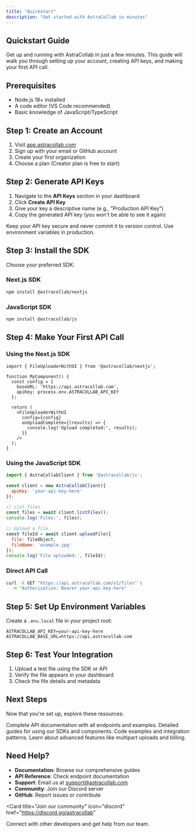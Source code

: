 ```yaml
---
title: "Quickstart"
description: "Get started with AstraCollab in minutes"
---
```


## Quickstart Guide

Get up and running with AstraCollab in just a few minutes. This guide will walk you through setting up your account, creating API keys, and making your first API call.

## Prerequisites

- Node.js 18+ installed
- A code editor (VS Code recommended)
- Basic knowledge of JavaScript/TypeScript

## Step 1: Create an Account

1. Visit [app.astracollab.com](https://app.astracollab.com)
2. Sign up with your email or GitHub account
3. Create your first organization
4. Choose a plan (Creator plan is free to start)

## Step 2: Generate API Keys

1. Navigate to the **API Keys** section in your dashboard
2. Click **Create API Key**
3. Give your key a descriptive name (e.g., "Production API Key")
4. Copy the generated API key (you won't be able to see it again)

<Note>
  Keep your API key secure and never commit it to version control. Use environment variables in production.
</Note>

## Step 3: Install the SDK

Choose your preferred SDK:

### Next.js SDK

```bash
npm install @astracollab/nextjs
```

### JavaScript SDK

```bash
npm install @astracollab/js
```

## Step 4: Make Your First API Call

### Using the Next.js SDK

```tsx
import { FileUploaderWithUI } from '@astracollab/nextjs';

function MyComponent() {
  const config = {
    baseURL: 'https://api.astracollab.com',
    apiKey: process.env.ASTRACOLLAB_API_KEY
  };

  return (
    <FileUploaderWithUI
      config={config}
      onUploadComplete={(results) => {
        console.log('Upload completed:', results);
      }}
    />
  );
}
```

### Using the JavaScript SDK

```javascript
import { AstraCollabClient } from '@astracollab/js';

const client = new AstraCollabClient({
  apiKey: 'your-api-key-here'
});

// List files
const files = await client.listFiles();
console.log('Files:', files);

// Upload a file
const fileId = await client.uploadFile({
  file: fileObject,
  fileName: 'example.jpg'
});
console.log('File uploaded:', fileId);
```

### Direct API Call

```bash
curl -X GET "https://api.astracollab.com/v1/files" \
  -H "Authorization: Bearer your-api-key-here"
```

## Step 5: Set Up Environment Variables

Create a `.env.local` file in your project root:

```env
ASTRACOLLAB_API_KEY=your-api-key-here
ASTRACOLLAB_BASE_URL=https://api.astracollab.com
```

## Step 6: Test Your Integration

1. Upload a test file using the SDK or API
2. Verify the file appears in your dashboard
3. Check the file details and metadata

## Next Steps

Now that you're set up, explore these resources:

<Columns cols={2}>
  <Card
    title="API Reference"
    icon="book"
    href="/api-reference/introduction"
  >
    Complete API documentation with all endpoints and examples.
  </Card>
  <Card
    title="SDK Documentation"
    icon="code"
    href="/sdk/nextjs"
  >
    Detailed guides for using our SDKs and components.
  </Card>
  <Card
    title="Examples"
    icon="lightbulb"
    href="/sdk/examples"
  >
    Code examples and integration patterns.
  </Card>
  <Card
    title="Features"
    icon="star"
    href="/features/file-upload"
  >
    Learn about advanced features like multipart uploads and billing.
  </Card>
</Columns>

## Need Help?

- **Documentation**: Browse our comprehensive guides
- **API Reference**: Check endpoint documentation
- **Support**: Email us at support@astracollab.com
- **Community**: Join our Discord server
- **GitHub**: Report issues or contribute

<Card
  title="Join our community"
  icon="discord"
  href="https://discord.gg/astracollab"
>
  Connect with other developers and get help from our team.
</Card>
